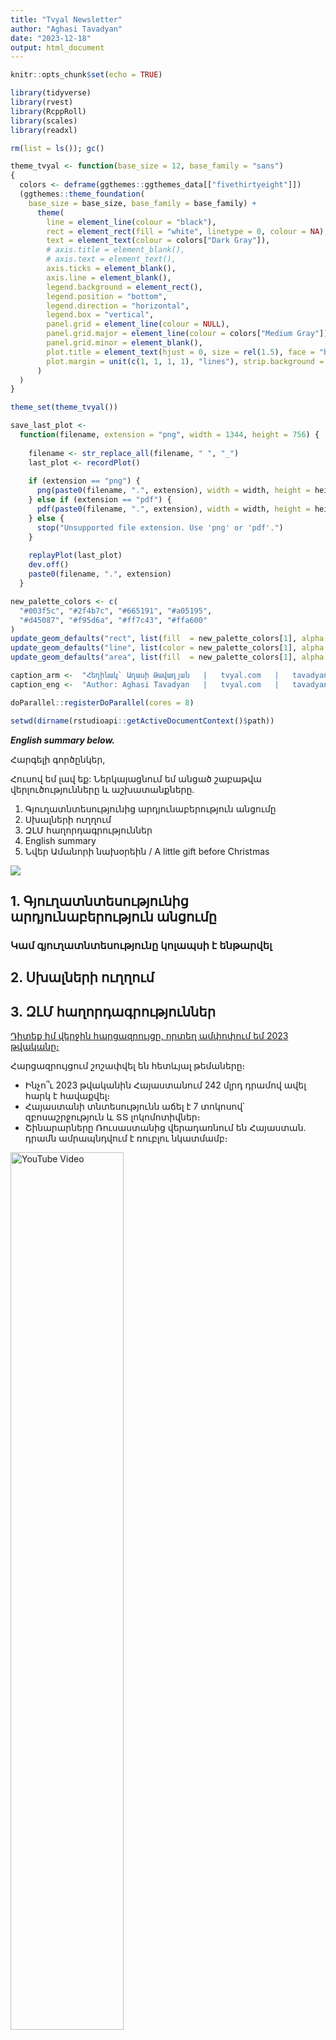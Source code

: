 ```yaml
---
title: "Tvyal Newsletter"
author: "Aghasi Tavadyan"
date: "2023-12-18"
output: html_document
---
```


```r
knitr::opts_chunk$set(echo = TRUE)

library(tidyverse)
library(rvest)
library(RcppRoll)
library(scales)
library(readxl)

rm(list = ls()); gc()

theme_tvyal <- function(base_size = 12, base_family = "sans") 
{
  colors <- deframe(ggthemes::ggthemes_data[["fivethirtyeight"]])
  (ggthemes::theme_foundation(
    base_size = base_size, base_family = base_family) + 
      theme(
        line = element_line(colour = "black"), 
        rect = element_rect(fill = "white", linetype = 0, colour = NA),
        text = element_text(colour = colors["Dark Gray"]), 
        # axis.title = element_blank(),
        # axis.text = element_text(), 
        axis.ticks = element_blank(),
        axis.line = element_blank(), 
        legend.background = element_rect(), 
        legend.position = "bottom", 
        legend.direction = "horizontal", 
        legend.box = "vertical", 
        panel.grid = element_line(colour = NULL), 
        panel.grid.major = element_line(colour = colors["Medium Gray"]), 
        panel.grid.minor = element_blank(), 
        plot.title = element_text(hjust = 0, size = rel(1.5), face = "bold"),
        plot.margin = unit(c(1, 1, 1, 1), "lines"), strip.background = element_rect()
      )
  )
}

theme_set(theme_tvyal())

save_last_plot <- 
  function(filename, extension = "png", width = 1344, height = 756) {
    
    filename <- str_replace_all(filename, " ", "_")
    last_plot <- recordPlot()
    
    if (extension == "png") {
      png(paste0(filename, ".", extension), width = width, height = height)
    } else if (extension == "pdf") {
      pdf(paste0(filename, ".", extension), width = width, height = height)
    } else {
      stop("Unsupported file extension. Use 'png' or 'pdf'.")
    }
    
    replayPlot(last_plot)
    dev.off()
    paste0(filename, ".", extension)
  }

new_palette_colors <- c(
  "#003f5c", "#2f4b7c", "#665191", "#a05195", 
  "#d45087", "#f95d6a", "#ff7c43", "#ffa600"
)
update_geom_defaults("rect", list(fill  = new_palette_colors[1], alpha = 0.8)) 
update_geom_defaults("line", list(color = new_palette_colors[1], alpha = 0.8))
update_geom_defaults("area", list(fill  = new_palette_colors[1], alpha = 0.8))

caption_arm <-  "Հեղինակ` Աղասի Թավադյան   |   tvyal.com   |   tavadyan.com"
caption_eng <-  "Author: Aghasi Tavadyan   |   tvyal.com   |   tavadyan.com"

doParallel::registerDoParallel(cores = 8)

setwd(dirname(rstudioapi::getActiveDocumentContext()$path))
```




***English summary below.***

Հարգելի գործընկեր,

Հուսով եմ լավ եք:
Ներկայացնում եմ անցած շաբաթվա վերլուծությունները և աշխատանքները.

1. Գյուղատնտեսությունից արդյունաբերություն անցումը
2. Սխալների ուղղում
3. ԶԼՄ հաղորդագրություններ
4. English summary
5. Նվեր Ամանորի նախօրեին / A little gift before Christmas


[![](christmas_tree_animation.gif)](https://forms.gle/uwSiJNazakfP2EGj7)


## 1. Գյուղատնտեսությունից արդյունաբերություն անցումը

### Կամ գյուղատնտեսությունը կոլապսի է ենթարվել



## 2. Սխալների ուղղում




## 3. ԶԼՄ հաղորդագրություններ

[Դիտեք իմ վերջին հարցազրույցը, որտեղ ամփոփում եմ 2023 թվականը։](https://www.youtube.com/watch?v=YbMAqFJkfeU)

Հարցազրույցում շոշափվել են հետևյալ թեմաները։

* Ինչո՞ւ 2023 թվականին Հայաստանում 242 մլրդ դրամով ավել հարկ է հավաքվել։
* Հայաստանի տնտեսությունն աճել է 7 տոկոսով՝ զբոսաշրջություն և ՏՏ լոկոմոտիվներ։
* Շինարարները Ռուսաստանից վերադառնում են Հայաստան. դրամն ամրապնդվում է ռուբլու նկատմամբ։

<a href="https://www.youtube.com/watch?v=YbMAqFJkfeU">
  <img src="https://i3.ytimg.com/vi/YbMAqFJkfeU/hqdefault.jpg" alt="YouTube Video" style="width:60%;">
</a>



## 4. English Summary

**The **





```r
scale_factor = 15 # this is to determine Christmas Tree size.

three_colors = c("#A8D185", "#04905E", "#9acd32",
                 "#3D9618", "#8AD378", "#3FD485", "#089E79",
                 "#079094", "#2F9B61", "#50C878", "#008000", "#008000")


bauble_colours = c(
"#646F75", "#949399", "#8C9EAA", "#C3C4C6", "#9CC6D4", "#7FA490", "#CD936D", "#DB7076", "#E04C52")


 reds <- c("#ff0000", "#ffa07a", "#f08080", "#fa8072", "#e9967a",
    "#ff6347", "#cd5c5c", "#ff4500", "#dc143c", "#b22222")
 
set.seed(1234)

bubbles <- 
  crossing(
    x = 1:(scale_factor*2),
    y = 1:scale_factor
  ) |> 
  filter(
    x %% 2 != y %% 2,
    y <= x,
    y <= -x + max(x)
  ) %>%
  mutate(
    x = x / 2,
    shp = sample(1:7, nrow(.), replace = T),
    sz = sample(seq(.5,1,by=.1), nrow(.), replace = T),
    col1 = sample(bauble_colours, nrow(.), replace = T),
  )

main_shape_contour <- function(tbl) {
  tbl <- 
    tbl |> 
    mutate(
      y_prime = sqrt(1 - x_prime^2),
      y_prime2 = ifelse(x_prime >= 0, x_prime - 1, x_prime + 1),
      y_prime2 = sqrt(1 - (y_prime2)^2)-1,
      x_prime = x_prime + x,
      y_prime = y_prime + y,
      y_prime2 = y_prime2 + y,
      x_prime = x_prime / 2,
      x = x / 2,
      # nrow = nrow(x = _),
    ) |> 
    pivot_longer(contains("y_prime"), values_to = "y_prime") |> 
    filter(y_prime >= 1)
  
  return(tbl)
}

main_tree <- 
  crossing(
  x = 1:(scale_factor*2),
  y = 1:scale_factor,
  x_prime = seq(-1, 1 , 0.01)
) |> 
  filter(
    x %% 2 != y %% 2,
    y <= x,
    y <= -x + max(x)
  ) %>%
  mutate(
      col1 = sample(colors_three, nrow(.), replace = TRUE)
  ) %>% 
  main_shape_contour()

treetopper_data <- 
  tibble(
    x = scale_factor, 
    y = scale_factor + 1,   
    x_prime = seq(-1, 1 , 0.01)
  ) |> 
  main_shape_contour() |> 
  crossing(
    nesting(
      linetype = paste0("count", 1:8), 
      color = sample(reds, 8)
    )
  )





garland <-
  function(len = 30, resalution = 500) {
    j = NULL
    j[1] = 0
    
    for (i in 1:len) {
      # j[i + 1] = cumsum(j)
      if ((i + sum(j)) %% 2 == 0) {
        j[i + 1] = sample(c(0, 1), size = 1)
      } else{
        j[i + 1] = sample(c(0, -1), size = 1) 
      }
    }
    
    j = tail(j, -1)
    
    data <- 
      tibble(
        x_floor = 1:len,
        y_floor = cumsum(j)
      ) |> 
      crossing(x = seq(0, 1 - 1/resalution, 1/resalution)) |> 
      mutate(
        x = x_floor + x,
        y = case_when(
          (x_floor + y_floor) %% 2 == 0 ~ sqrt(1 - (x %% x_floor)^2),
          (x_floor + y_floor) %% 2 == 1 ~ sqrt(1 - (x %% x_floor - 1)^2),
        ),
        y = y + y_floor
      ) |> 
      select(x,y)
    
    return(data)
  }



garland_multiplayer <- function(count = 7) {
  
  data <- NULL
  
  for (i in 1:count) {
    data <- 
      garland(resalution = 70) |> 
      mutate(
        group = paste0("count", i), 
        hight = sample(seq(1, 19, 2), 1),
        color = sample(reds, 1)
      ) |> 
      bind_rows(data)
  }
  
  data |> 
    arrange(group) |> 
    mutate(
      y = y + hight
    ) |> 
    filter(
      y >= 1,
      floor(y) <= floor(x),
      floor(y) <= -floor(x) + max(x) - 1
    ) |> 
    mutate(x = x /2)
}


garland_multiplayer <-
  function() {
  
    garland(resalution = 70) |> 
      crossing(
        nesting(
          linetype = paste0("count", 1:8), 
          color = sample(reds, 8)
        ),
        nesting(
          hight = seq(-5, 33, 2),
        )
      ) |> 
      arrange(hight) |> 
      mutate(
        y = y + hight
      ) |> 
      filter(
        y >= 1,
        floor(y) <= floor(x),
        floor(y) <= -floor(x) + max(x) - 1
      ) |> 
      mutate(x = x /2)
  }


garland_multiplayer()

snow <- 
  tibble(
    x = sample(seq(1, max(cone$x)+1, by=.01), 100, replace = F),
    y = sample(seq(1, max(cone$y)+1, by=.01), 100, replace = F)
  ) %>% 
  group_by(x) %>% 
  nest() %>% 
  mutate(
    data =  map(
      data, 
      ~data.frame(
        y=seq(.$y, .$y-sample(seq(.5,1,by=.01),1), length.out = 100)
      ) %>% 
        mutate(time = sample(seq(0.5,.9, .01), 1)) %>% 
        mutate(time = seq(unique(time), unique(time)+.02, length.out = nrow(.)))
    )
  ) %>% 
  unnest() 


green_shades <- tibble(
  x = seq(0, 15, by = 1),
  y = 8.5,
  fill = colorRampPalette(c("#013220", "darkgreen"))(16)
)

library(gganimate)
library(transformr)

christmas_tree_animation <- 
  main_tree |> 
  ggplot(aes(x_prime, y_prime, group = paste(x, y))) +
  geom_tile(
    data = green_shades, 
    aes(x, y, width = 1, height = 19, fill = I(fill))
  ) +
  geom_tile(aes(x = scale_factor/2, y = 0, width = 2, height = 2), fill = "#b22222") +
  geom_polygon(aes(fill = I(col1), color = I(col1))) +
  geom_line(
    data = garland_multiplayer(),
    aes(x, y, linetype = as.factor(linetype), group = hight, color = I(color)),
    size = 1.8
  ) +
  geom_point(
    data = bubbles, 
    aes(x = x, y = y + 0.4, shape = factor(shp), size=sz, color = I(col1)), 
    show.legend = F
  ) +
  geom_line(
    data = treetopper_data,
    aes(x_prime, y_prime, linetype = as.factor(linetype), 
        group = paste(x, y), color = I(color)),
    size = 1
  ) +
  # geom_jitter(data=snow, aes(x,y,group=x), colour="white", shape=8, size=1) +
  scale_shape_manual(values = c(20:25,8)) +
  theme_void() + 
  coord_fixed() +
  theme(
    plot.background = element_rect(fill="#013220"), 
    title = element_text(colour="white"),
    plot.title = element_text(size = 30, hjust = 0.5),
    plot.caption = element_text(size = 14, hjust = 0.5),
    legend.position = "drop"
  ) +
  labs(
    title = "Merry Christmas & Happy New Year",
    caption = "tvyal.com"
  ) +
  transition_states(linetype, transition_length = 2, state_length = 1) +
  # transition_states(color, transition_length = 2, state_length = 1) + 
  enter_fade() +
  exit_fade()

christmas_tree_animation


animate(
  christmas_tree_animation,
  nframes = 16,
  width = 627,
  height = 800
)

gganimate::anim_save("christmas_tree_animation.gif")
```





---

Այս վերլուծությունը առկա է նաև [մեր կայքէջում](https://www.tvyal.com/newsletter/2023_12_18), այս վերլուծության կոդը և տվյալները դրված են նաև [Github-ում](https://github.com/tavad/tvyal_newsletter)։                        
---                  

Եթե հնարավոր է, խնդրում եմ այս նյութը ուղարկել նաև այն մարդկանց, ում այն կարծում եք կարող է հետաքրքրել:

Սպասեք հաջորդ հաղորդագրությանը մի շաբաթվա ընթացքում:        


Հարգանքներով,            
Աղասի Թավադյան         
18.12.2023          
[tvyal.com](https://www.tvyal.com/)      
[tavadyan.com](https://www.tavadyan.com/)

---

[Was this email forwarded to you? Subscribe here.](https://www.tvyal.com/subscribe)

[Բաժանորդագրվեք](https://www.tvyal.com/subscribe)

       
---              
               


####### **Ուշադրություն. Ձեր էլ.փոստը մեյլիսթի մեջ է, որի միջոցով ես կիսվում եմ շաբաթական նյութեր, որոնք հիմնականում ներկայացնում են Հայաստանի տնտեսությանը: Նյութերը ներառում են գծապատկերներ, [տվյալների բազաներ](https://github.com/tavad/tvyal_newsletter), տեսանյութեր, հոդվածներ, [առցանց վահանակներ](https://www.tvyal.com/projects), տնտեսական գործիքներ, կանխատեսումներ և հաշվետվություններ: Եթե ցանկանում եք չեղարկել բաժանորդագրությունը, խնդրում եմ տեղեկացրեք ինձ, և ես կհեռացնեմ ձեր էլ. փոստը ցուցակից: Գրեք նաև եթե ունեք մենկնաբանություններ:**

####### **Important! Your email is part of the mailing list where I share weekly materials primarily focused on the Armenian economy. These materials encompass charts, [databases](https://github.com/tavad/tvyal_newsletter), videos, articles, [online dashboards](https://www.tvyal.com/projects), economic tools, forecasts, and reports. If you wish to unsubscribe, please let me know, and I will remove your email from the list. Please share your comments as well․**







